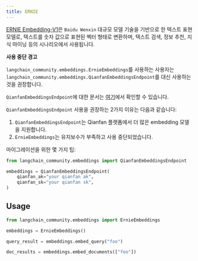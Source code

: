 ```yaml
---
title: ERNIE
---
```


[ERNIE Embedding-V1](https://cloud.baidu.com/doc/WENXINWORKSHOP/s/alj562vvu)은 `Baidu Wenxin` 대규모 모델 기술을 기반으로 한 텍스트 표현 모델로,
텍스트를 숫자 값으로 표현된 벡터 형태로 변환하며, 텍스트 검색, 정보 추천, 지식 마이닝 등의 시나리오에서 사용됩니다.

**사용 중단 경고**

`langchain_community.embeddings.ErnieEmbeddings`를 사용하는 사용자는
`langchain_community.embeddings.QianfanEmbeddingsEndpoint`를 대신 사용하는 것을 권장합니다.

`QianfanEmbeddingsEndpoint`에 대한 문서는 [여기](/oss/integrations/text_embedding/baidu_qianfan_endpoint/)에서 확인할 수 있습니다.

`QianfanEmbeddingsEndpoint` 사용을 권장하는 2가지 이유는 다음과 같습니다:

1. `QianfanEmbeddingsEndpoint`는 Qianfan 플랫폼에서 더 많은 embedding 모델을 지원합니다.
2. `ErnieEmbeddings`는 유지보수가 부족하고 사용 중단되었습니다.

마이그레이션을 위한 몇 가지 팁:

```python
from langchain_community.embeddings import QianfanEmbeddingsEndpoint

embeddings = QianfanEmbeddingsEndpoint(
    qianfan_ak="your qianfan ak",
    qianfan_sk="your qianfan sk",
)
```

## Usage

```python
from langchain_community.embeddings import ErnieEmbeddings
```

```python
embeddings = ErnieEmbeddings()
```

```python
query_result = embeddings.embed_query("foo")
```

```python
doc_results = embeddings.embed_documents(["foo"])
```